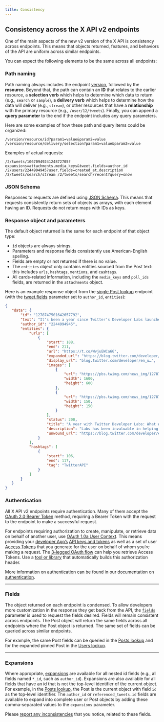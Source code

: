 ```yaml
---
title: Consistency
---
```



## Consistency across the X API v2 endpoints

One of the main aspects of the new v2 version of the X API is consistency across endpoints. This means that objects returned, features, and behaviors of the API are uniform across similar endpoints.

You can expect the following elements to be the same across all endpoints:

### Path naming

Path naming always includes the endpoint [version](/x-api/fundamentals/versioning), followed by the **resource**. Beyond that, the path can contain an **ID** that relates to the earlier resource, a **selection verb** which helps to determine which data to return (e.g., `search` or `sample`), a **delivery verb** which helps to determine how the data will deliver (e.g., `stream`), or other resources that have a **relationship** with the primary resource (e.g., `/user/12/tweets`). Finally, you can append a **query parameter** to the end if the endpoint includes any query parameters.

Here are some examples of how these path and query items could be organized:

`/version/resource/id?param1=value&param2=value /version/resource/delivery/selection?param1=value&param2=value`


Examples of actual requests:

`/2/tweets/1067094924124872705?expansions=attachments.media_keys&tweet.fields=author_id /2/users/2244994945?user.fields=created_at,description /2/tweets/search/stream /2/tweets/search/recent?query=snow`


### JSON Schema

Responses to requests are defined using [JSON Schema](http://json-schema.org/). This means that requests consistently return sets of objects as arrays, with each element having an ID. Requests do not return maps with IDs as keys.

### Response object and parameters

The default object returned is the same for each endpoint of that object type:

- `id` objects are always strings.
- Parameters and response fields consistently use American-English spelling.
- Fields are empty or not returned if there is no value.
- The `entities` object only contains entities sourced from the Post text: this includes `urls`, `hashtags`, `mentions`, and `cashtags`.
- All cards-related information, including the `media_keys` and `poll_ids` fields, are returned in the `attachments` object.

Here is an example response object from the [single Post lookup](/x-api/posts/post-lookup-by-post-id) endpoint (with the [tweet.fields](/x-api/fundamentals/data-dictionary#tweet) parameter set to `author_id`, `entities`):

```json
{
   "data": {
       "id": "1278747501642657792",
       "text": "It's been a year since Twitter's Developer Labs launched.\n\nAs we build towards the next generation of the #TwitterAPI (coming VERY soon), see what we've learned and changed along the way. https://t.co/WvjuEWCa6G",
       "author_id": "2244994945",
       "entities": {
           "urls": [
               {
                   "start": 188,
                   "end": 211,
                   "url": "https://t.co/WvjuEWCa6G",
                   "expanded_url": "https://blog.twitter.com/developer/en_us/topics/tools/2020/a-year-with-twitter-developer-labs.html",
                   "display_url": "blog.twitter.com/developer/en_u…",
                   "images": [
                       {
                           "url": "https://pbs.twimg.com/news_img/1278747527043362816/7HQRkQeV?format=jpg&name=orig",
                           "width": 1600,
                           "height": 600
                       },
                       {
                           "url": "https://pbs.twimg.com/news_img/1278747527043362816/7HQRkQeV?format=jpg&name=150x150",
                           "width": 150,
                           "height": 150
                       }
                   ],
                   "status": 200,
                   "title": "A year with Twitter Developer Labs: What we've learned and changed",
                   "description": "Labs has been invaluable in helping us understand what works well and what doesn’t, what you liked and what you didn’t.",
                   "unwound_url": "https://blog.twitter.com/developer/en_us/topics/tools/2020/a-year-with-twitter-developer-labs.html"
               }
           ],
           "hashtags": [
               {
                   "start": 106,
                   "end": 117,
                   "tag": "TwitterAPI"
               }
           ]
       }
   }
}
```
### Authentication

All X API v2 endpoints require authentication. Many of them accept the [OAuth 2.0 Bearer Token](/resources/fundamentals/authentication#oauth-2-0) method, requiring a Bearer Token with the request to the endpoint to make a successful request.

For endpoints requiring authorization to create, manipulate, or retrieve data on behalf of another user, use [OAuth 1.0a User Context](/resources/fundamentals/authentication). This means providing your [developer App’s](/resources/fundamentals/authentication#obtaining-access-tokens-using-3-legged-oauth-flow) [API keys and tokens](/resources/fundamentals/authentication#api-key-and-secret) as well as a set of user [Access Tokens](/resources/fundamentals/authentication#obtaining-access-tokens-using-3-legged-oauth-flow) that you generate for the user on behalf of whom you’re making a request. The [3-legged OAuth flow](/resources/fundamentals/authentication#obtaining-access-tokens-using-3-legged-oauth-flow) can help you retrieve Access Tokens. Use a [tool or library](/x-api/tools-and-libraries/overview) that automatically builds this authorization header.

More information on authentication can be found in our documentation on [authentication](/resources/fundamentals/authentication).

---

### Fields

The object returned on each endpoint is condensed. To allow developers more customization in the response they get back from the API, the [`fields`](/x-api/fundamentals/fields) parameter is used to request the fields desired. Fields will remain consistent across endpoints. The Post object will return the same fields across all endpoints where the Post object is returned. The same set of fields can be queried across similar endpoints.

For example, the same Post fields can be queried in the [Posts lookup](/x-api/posts/lookup/introduction) and for the expanded pinned Post in the [Users lookup](/x-api/users/lookup/introduction).

---

### Expansions

Where appropriate, [expansions](/x-api/fundamentals/expansions) are available for all nested id fields (e.g., all fields named `*_id`, such as `author_id`). Expansions are also available for all fields that have an id that is not the top-level identifier of the current object. For example, in the [Posts lookup](/x-api/posts/lookup/introduction), the Post is the current object with field `id` as the top-level identifier. The `author_id` or `referenced_tweets.id` fields are available to expand into complete user or Post objects by adding these comma-separated values to the `expansions` parameter.

Please [report any inconsistencies](https://twitterdevfeedback.uservoice.com/) that you notice, related to these fields.